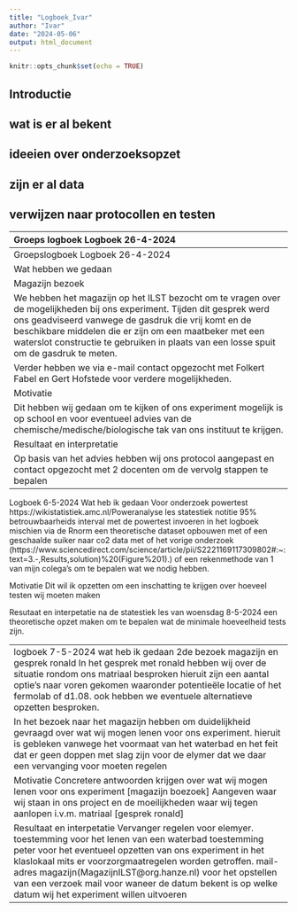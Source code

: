 ```yaml
---
title: "Logboek_Ivar"
author: "Ivar"
date: "2024-05-06"
output: html_document
---
```


```r
knitr::opts_chunk$set(echo = TRUE)
```

## Introductie


## wat is er al bekent

## ideeien over onderzoeksopzet 

## zijn er al data 

## verwijzen naar protocollen en testen

---------------------------------------------------------------------------------------------------- 
Groeps logboek
Logboek 26-4-2024 

Wat hebben we gedaan 

Opstelling van het protocol 

Bij het opstellen van het protocol hebben wij eerst wat bronnenonderzoek gedaan, hier is één artikel ​(Jerry et al., 2017) ​uitgekomen die wij gaan gebruiken als referentie punt voor ons protocol op het gebied van volume gist en volume suiker. 

Motivatie 

Dit hebben wij gedaan om een inschatting te krijgen van de volumes en resultaten dat wij kunnen verwachten met dit experiment 

Resultaat en interpretatie 

Bronnen voor referentie in het onderzoek wat inzicht geeft in de opzet hiervan 

--------------------------------------------------------------------------------------------------- 
Groepslogboek
Logboek 26-4-2024 

Wat hebben we gedaan 

Magazijn bezoek  

We hebben het magazijn op het ILST bezocht om te vragen over de mogelijkheden bij ons experiment. Tijden dit gesprek werd ons geadviseerd vanwege de gasdruk die vrij komt en de beschikbare middelen die er zijn om een maatbeker met een waterslot constructie te gebruiken in plaats van een losse spuit om de gasdruk te meten.  

Verder hebben we via e-mail contact opgezocht met Folkert Fabel en Gert Hofstede voor verdere mogelijkheden.  

Motivatie 

Dit hebben wij gedaan om te kijken of ons experiment mogelijk is op school en voor eventueel advies van de chemische/medische/biologische tak van ons instituut te krijgen. 

Resultaat en interpretatie 

Op basis van het advies hebben wij ons protocol aangepast en contact opgezocht met 2 docenten om de vervolg stappen te bepalen 

----------------------------------------------------------------------------------------------------- 

Logboek 
6-5-2024
Wat heb ik gedaan
Voor onderzoek powertest
https://wikistatistiek.amc.nl/Poweranalyse
les statestiek 
notitie 95% betrouwbaarheids interval met de powertest invoeren in het logboek
mischien via de Rnorm een theoretische dataset opbouwen met of een geschaalde suiker naar co2 data met of het vorige onderzoek (https://www.sciencedirect.com/science/article/pii/S2221169117309802#:~:text=3.-,Results,solution)%20(Figure%201).) of een rekenmethode van 1 van mijn colega's om te bepalen wat we nodig hebben.

Motivatie
Dit wil ik opzetten om een inschatting te krijgen over hoeveel testen wij moeten maken

Resutaat en interpetatie
na de statestiek les van woensdag 8-5-2024 een theoretische opzet maken om te bepalen wat de minimale hoeveelheid tests zijn.

-----------------------------------------------------------------------------------------------------------
logboek
7-5-2024
wat heb ik gedaan
2de bezoek magazijn en gesprek ronald
In het gesprek met ronald hebben wij over de situatie rondom ons matriaal besproken hieruit zijn een aantal optie's naar voren gekomen waaronder potentieële locatie of het fermolab of d1.08. ook hebben we eventuele alternatieve opzetten besproken.

In het bezoek naar het magazijn hebben om duidelijkheid gevraagd over wat wij mogen lenen voor ons experiment. hieruit is gebleken vanwege het voormaat van het waterbad en het feit dat er geen doppen met slag zijn voor de elymer dat we daar een vervanging voor moeten regelen

Motivatie
Concretere antwoorden krijgen over wat wij mogen lenen voor ons experiment [magazijn boezoek]
Aangeven waar wij staan in ons project en de moeilijkheden waar wij tegen aanlopen i.v.m. matriaal [gesprek ronald]

Resultaat en interpetatie
Vervanger regelen voor elemyer.
toestemming voor het lenen van een waterbad
toestemming peter voor het eventueel opzetten van ons experiment in het klaslokaal mits er voorzorgmaatregelen worden getroffen.
mail-adres magazijn(MagazijnILST@org.hanze.nl) voor het opstellen van een verzoek mail voor waneer de datum bekent is op welke datum wij het experiment willen uitvoeren



----------------------------------------------------------------------------------------
